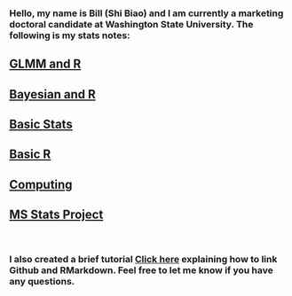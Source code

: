 
### Hello, my name is Bill (Shi Biao) and I am currently a marketing doctoral candidate at Washington State University. The following is my stats notes:

## [GLMM and R](https://williamdingpullman.github.io/glmm/)

## [Bayesian and R](https://williamdingpullman.github.io/baye/)

## [Basic Stats](https://williamdingpullman.github.io/basicstats/)

## [Basic R](https://williamdingpullman.github.io/basicr/)

## [Computing](https://williamdingpullman.github.io/computing/)

## [MS Stats Project](https://williamdingpullman.github.io/myproject/)

<br/>

###  I also created a brief tutorial [Click here](https://williamdingpullman.github.io/howto.html) explaining how to link Github and RMarkdown. Feel free to let me know if you have any questions. 